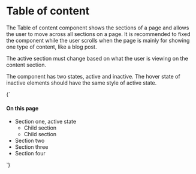 
<Meta title="Patterns/Table of Contents" />

# Table of content

The Table of content component shows the sections of a page and allows the user to move across all sections on a page. It is recommended to fixed the component while the user scrolls when the page is mainly for showing one type of content, like a blog post.

The active section must change based on what the user is viewing on the content section.

The component has two states, active and inactive. The hover state of inactive elements should have the same style of active state.

<Preview>
  <Story name="Default" parameters={{
    design: figmaConfig('6990%3A82')
  }}>{`
    <style>
      .toc-container {
        max-width: 276px;
      }
    </style>
    <div class="toc-container">
      <h4 class="b-header">On this page</h4>
      <aside class="menu toc">
        <ul class="menu-list">
          <li>
            <a class="is-active link">Section one, active state</a>
            <ul>
              <li><a class="inactive-link"><i class="icon circle-filled"></i>Child section</a></li>
              <li><a class="inactive-link"><i class="icon circle-filled"></i>Child section</a></li>
            </ul>
          </li>
          <li><a class="inactive-link">Section two</a></li>
          <li><a class="inactive-link">Section three</a></li>
          <li><a class="inactive-link">Section four</a></li>
        </ul>
      </aside>
    </div>
  `}</Story>
</Preview>
